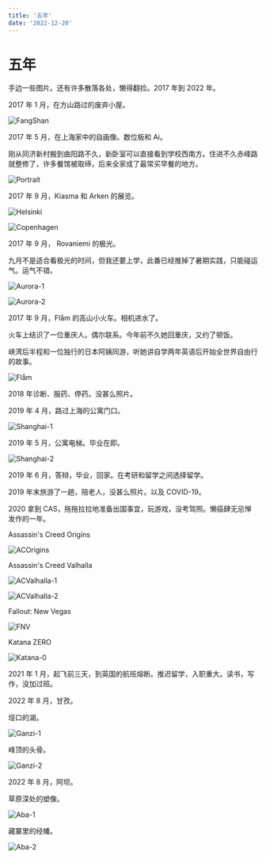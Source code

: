 ```yaml
---
title: '五年'
date: '2022-12-20'
---
```


# 五年

手边一些图片。还有许多散落各处，懒得翻捡。2017 年到 2022 年。

2017 年 1 月，在方山路过的废弃小屋。

![FangShan](/images/2017-Fangshan.jpg 'FangShan')

2017 年 5 月，在上海家中的自画像。数位板和 Ai。

刚从同济新村搬到曲阳路不久，新卧室可以直接看到学校西南方。住进不久赤峰路就整修了，许多餐馆被取缔，后来全家成了最常买早餐的地方。

![Portrait](/images/2017-portrait.jpg 'Portrait')

2017 年 9 月，Kiasma 和 Arken 的展览。

![Helsinki](/images/2017-Helsinki.jpg 'Helsinki')

![Copenhagen](/images/2017-Copenhagen.jpg 'Copenhagen')

2017 年 9 月， Rovaniemi 的极光。

九月不是适合看极光的时间，但我还要上学，此番已经推掉了暑期实践，只能碰运气。运气不错。

![Aurora-1](/images/2017-Aurora-1.jpg 'Aurora-1')

![Aurora-2](/images/2017-Aurora-2.jpg 'Aurora-2')

2017 年 9 月，Flåm 的高山小火车。相机进水了。

火车上结识了一位重庆人。偶尔联系。今年前不久她回重庆，又约了顿饭。

峡湾后半程和一位独行的日本阿姨同游，听她讲自学两年英语后开始全世界自由行的故事。

![Flåm](/images/2017-Oslo.jpg 'Flåm')

2018 年诊断、服药、停药。没甚么照片。

2019 年 4 月，路过上海的公寓门口。

![Shanghai-1](/images/2019-Shanghai-1.jpg 'Shanghai-1')

2019 年 5 月，公寓电梯。毕业在即。

![Shanghai-2](/images/2019-Shanghai-2.jpg 'Shanghai-2')

2019 年 6 月，答辩，毕业，回家。在考研和留学之间选择留学。

2019 年末旅游了一趟，陪老人，没甚么照片。以及 COVID-19。

2020 拿到 CAS，拖拖拉拉地准备出国事宜，玩游戏，没考驾照。懒癌肆无忌惮发作的一年。

Assassin's Creed Origins

![ACOrigins](/images/ACOrigins.jpg 'ACOrigins')

Assassin's Creed Valhalla

![ACValhalla-1](/images/ACValhalla-1.jpg 'ACValhalla-1')

![ACValhalla-2](/images/ACValhalla-2.jpg 'ACValhalla-2')

Fallout: New Vegas

![FNV](/images/FNV.jpg 'FNV')

Katana ZERO

![Katana-0](/images/Katana-0.jpg 'Katana-0')

2021 年 1 月，起飞前三天，到英国的航班熔断。推迟留学，入职重大。读书，写作，没加过班。

2022 年 8 月，甘孜。

垭口的湖。

![Ganzi-1](/images/2022-Ganzi-1.jpg 'Ganzi-1')

峰顶的头骨。

![Ganzi-2](/images/2022-Ganzi-2.jpg 'Ganzi-2')

2022 年 8 月，阿坝。

草原深处的塑像。

![Aba-1](/images/2022-Aba-1.jpg 'Aba-1')

藏寨里的经幡。

![Aba-2](/images/2022-Aba-2.jpg 'Aba-2')
